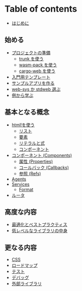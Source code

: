 # Table of contents

-   [はじめに](index.mdx)

## 始める

-   [プロジェクトの準備](getting-started/project-setup.mdx)
    -   [trunk を使う](getting-started/project-setup/using-trunk.mdx)
    -   [wasm-pack を使う](getting-started/project-setup/using-wasm-pack.mdx)
    -   [cargo-web を使う](getting-started/project-setup/using-cargo-web.mdx)
-   [入門用テンプレート](getting-started/starter-templates.mdx)
-   [サンプルアプリを作る](getting-started/build-a-sample-app.mdx)
-   [web-sys か stdweb 選ぶ](getting-started/choose-web-library.mdx)
-   [例から学ぶ](getting-started/examples.mdx)

## 基本となる概念 <a id="concepts"></a>

-   [html!を使う](concepts/html.mdx)
    -   [リスト](concepts/html/lists.mdx)
    -   [要素](concepts/html/elements.mdx)
    -   [リテラルと式](concepts/html/literals-and-expressions.mdx)
    -   [コンポーネント](concepts/html/components.mdx)
-   [コンポーネント (Components)](concepts/components.mdx)
    -   [属性 (Properties)](concepts/components/properties.mdx)
    -   [コールバック (Callbacks)](concepts/components/callbacks.mdx)
    -   [参照 (Refs)](concepts/components/refs.mdx)
-   [Agents](concepts/agents.mdx)
-   [Services](concepts/services.mdx)
    -   [Format](concepts/services/format.mdx)
-   [ルータ](concepts/router.mdx)

## 高度な内容

-   [最適化とベストプラクティス](advanced-topics/optimizations.mdx)
-   [低レベルなライブラリの中身](advanced-topics/how-it-works.mdx)

## 更なる内容

-   [CSS](more/css.mdx)
-   [ロードマップ](more/roadmap.mdx)
-   [テスト](more/testing.mdx)
-   [デバッグ](more/debugging.mdx)
-   [外部ライブラリ](more/external-libs.mdx)
